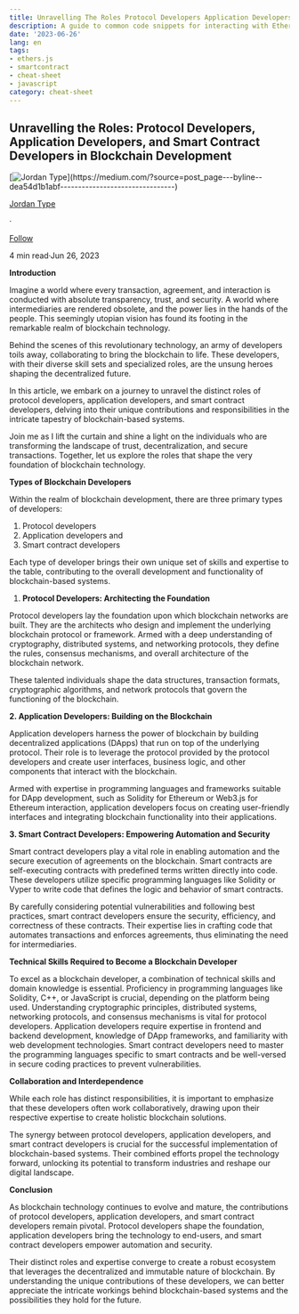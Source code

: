 ```yaml
---
title: Unravelling The Roles Protocol Developers Application Developers And Smart Contract Developers
description: A guide to common code snippets for interacting with Ethereum smart contracts using Unravelling The Roles Protocol De...
date: '2023-06-26'
lang: en
tags:
- ethers.js
- smartcontract
- cheat-sheet
- javascript
category: cheat-sheet
---
```



## **Unravelling the Roles: Protocol Developers, Application Developers, and Smart Contract Developers in Blockchain Development**

[![Jordan Type](https://miro.medium.com/v2/resize:fill:88:88/0*-BxK6NvbOEXZ038-.)](https://medium.com/?source=post_page---byline--dea54d1b1abf--------------------------------)

[Jordan Type](https://medium.com/?source=post_page---byline--dea54d1b1abf--------------------------------)

·

[Follow](https://medium.com/m/signin?actionUrl=https%3A%2F%2Fmedium.com%2F_%2Fsubscribe%2Fuser%2Fc405a7ae1c25&operation=register&redirect=https%3A%2F%2Fjordanmuthemba.medium.com%2Funravelling-the-roles-protocol-developers-application-developers-and-smart-contract-developers-dea54d1b1abf&user=Jordan+Type&userId=c405a7ae1c25&source=post_page-c405a7ae1c25--byline--dea54d1b1abf---------------------post_header-----------)

4 min read·Jun 26, 2023

**Introduction**

Imagine a world where every transaction, agreement, and interaction is conducted with absolute transparency, trust, and security. A world where intermediaries are rendered obsolete, and the power lies in the hands of the people. This seemingly utopian vision has found its footing in the remarkable realm of blockchain technology.

Behind the scenes of this revolutionary technology, an army of developers toils away, collaborating to bring the blockchain to life. These developers, with their diverse skill sets and specialized roles, are the unsung heroes shaping the decentralized future.

In this article, we embark on a journey to unravel the distinct roles of protocol developers, application developers, and smart contract developers, delving into their unique contributions and responsibilities in the intricate tapestry of blockchain-based systems.

Join me as I lift the curtain and shine a light on the individuals who are transforming the landscape of trust, decentralization, and secure transactions. Together, let us explore the roles that shape the very foundation of blockchain technology.

**Types of Blockchain Developers**

Within the realm of blockchain development, there are three primary types of developers:

1.  Protocol developers
2.  Application developers and
3.  Smart contract developers

Each type of developer brings their own unique set of skills and expertise to the table, contributing to the overall development and functionality of blockchain-based systems.

1.  **Protocol Developers: Architecting the Foundation**

Protocol developers lay the foundation upon which blockchain networks are built. They are the architects who design and implement the underlying blockchain protocol or framework. Armed with a deep understanding of cryptography, distributed systems, and networking protocols, they define the rules, consensus mechanisms, and overall architecture of the blockchain network.

These talented individuals shape the data structures, transaction formats, cryptographic algorithms, and network protocols that govern the functioning of the blockchain.

**2\. Application Developers: Building on the Blockchain**

Application developers harness the power of blockchain by building decentralized applications (DApps) that run on top of the underlying protocol. Their role is to leverage the protocol provided by the protocol developers and create user interfaces, business logic, and other components that interact with the blockchain.

Armed with expertise in programming languages and frameworks suitable for DApp development, such as Solidity for Ethereum or Web3.js for Ethereum interaction, application developers focus on creating user-friendly interfaces and integrating blockchain functionality into their applications.

**3\. Smart Contract Developers: Empowering Automation and Security**

Smart contract developers play a vital role in enabling automation and the secure execution of agreements on the blockchain. Smart contracts are self-executing contracts with predefined terms written directly into code. These developers utilize specific programming languages like Solidity or Vyper to write code that defines the logic and behavior of smart contracts.

By carefully considering potential vulnerabilities and following best practices, smart contract developers ensure the security, efficiency, and correctness of these contracts. Their expertise lies in crafting code that automates transactions and enforces agreements, thus eliminating the need for intermediaries.

**Technical Skills Required to Become a Blockchain Developer**

To excel as a blockchain developer, a combination of technical skills and domain knowledge is essential. Proficiency in programming languages like Solidity, C++, or JavaScript is crucial, depending on the platform being used. Understanding cryptographic principles, distributed systems, networking protocols, and consensus mechanisms is vital for protocol developers. Application developers require expertise in frontend and backend development, knowledge of DApp frameworks, and familiarity with web development technologies. Smart contract developers need to master the programming languages specific to smart contracts and be well-versed in secure coding practices to prevent vulnerabilities.

**Collaboration and Interdependence**

While each role has distinct responsibilities, it is important to emphasize that these developers often work collaboratively, drawing upon their respective expertise to create holistic blockchain solutions.

The synergy between protocol developers, application developers, and smart contract developers is crucial for the successful implementation of blockchain-based systems. Their combined efforts propel the technology forward, unlocking its potential to transform industries and reshape our digital landscape.

**Conclusion**

As blockchain technology continues to evolve and mature, the contributions of protocol developers, application developers, and smart contract developers remain pivotal. Protocol developers shape the foundation, application developers bring the technology to end-users, and smart contract developers empower automation and security.

Their distinct roles and expertise converge to create a robust ecosystem that leverages the decentralized and immutable nature of blockchain. By understanding the unique contributions of these developers, we can better appreciate the intricate workings behind blockchain-based systems and the possibilities they hold for the future.
